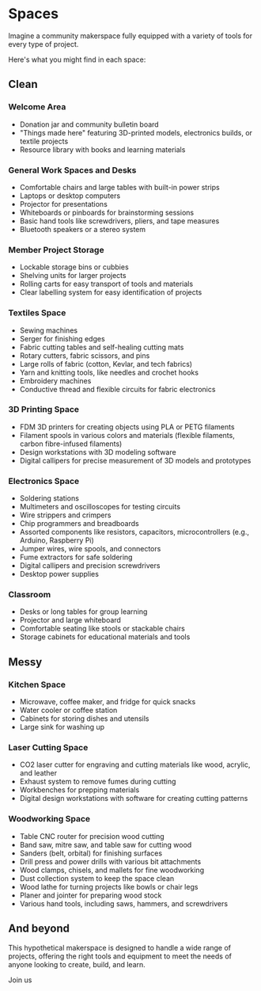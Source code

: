 
# Spaces

Imagine a community makerspace fully equipped with a variety of tools for every type of project.

Here's what you might find in each space:

## Clean

### Welcome Area

- Donation jar and community bulletin board
- "Things made here" featuring 3D-printed models, electronics builds, or textile projects
- Resource library with books and learning materials

### General Work Spaces and Desks

- Comfortable chairs and large tables with built-in power strips
- Laptops or desktop computers
- Projector for presentations
- Whiteboards or pinboards for brainstorming sessions
- Basic hand tools like screwdrivers, pliers, and tape measures
- Bluetooth speakers or a stereo system

### Member Project Storage

- Lockable storage bins or cubbies
- Shelving units for larger projects
- Rolling carts for easy transport of tools and materials
- Clear labelling system for easy identification of projects

### Textiles Space

- Sewing machines
- Serger for finishing edges
- Fabric cutting tables and self-healing cutting mats
- Rotary cutters, fabric scissors, and pins
- Large rolls of fabric (cotton, Kevlar, and tech fabrics)
- Yarn and knitting tools, like needles and crochet hooks
- Embroidery machines
- Conductive thread and flexible circuits for fabric electronics

### 3D Printing Space

- FDM 3D printers for creating objects using PLA or PETG filaments
- Filament spools in various colors and materials (flexible filaments, carbon fibre-infused filaments)
- Design workstations with 3D modeling software
- Digital callipers for precise measurement of 3D models and prototypes

### Electronics Space

- Soldering stations
- Multimeters and oscilloscopes for testing circuits
- Wire strippers and crimpers
- Chip programmers and breadboards
- Assorted components like resistors, capacitors, microcontrollers (e.g., Arduino, Raspberry Pi)
- Jumper wires, wire spools, and connectors
- Fume extractors for safe soldering
- Digital callipers and precision screwdrivers
- Desktop power supplies

### Classroom

- Desks or long tables for group learning
- Projector and large whiteboard
- Comfortable seating like stools or stackable chairs
- Storage cabinets for educational materials and tools

## Messy

### Kitchen Space

- Microwave, coffee maker, and fridge for quick snacks
- Water cooler or coffee station
- Cabinets for storing dishes and utensils
- Large sink for washing up

### Laser Cutting Space

- CO2 laser cutter for engraving and cutting materials like wood, acrylic, and leather
- Exhaust system to remove fumes during cutting
- Workbenches for prepping materials
- Digital design workstations with software for creating cutting patterns

### Woodworking Space

- Table CNC router for precision wood cutting
- Band saw, mitre saw, and table saw for cutting wood
- Sanders (belt, orbital) for finishing surfaces
- Drill press and power drills with various bit attachments
- Wood clamps, chisels, and mallets for fine woodworking
- Dust collection system to keep the space clean
- Wood lathe for turning projects like bowls or chair legs
- Planer and jointer for preparing wood stock
- Various hand tools, including saws, hammers, and screwdrivers

## And beyond

This hypothetical makerspace is designed to handle a wide range of projects, offering the right tools and equipment to meet the needs of anyone looking to create, build, and learn.

<Link class="btn btn-primary mt-5" href="/join">Join us</Link>
